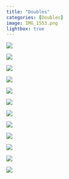 ```yaml
---
title: "Doubles"
categories: [Doubles]
image: IMG_1553.png
lightbox: true
---
```


::: {layout="[1,1]"}
![](images/IMG_1486_01.jpg){group="Doubles"}

![](images/IMG_1486.jpg){group="Doubles"}

![](images/IMG_09501.jpg){group="Doubles"}

![](images/IMG_09501_01.jpg){group="Doubles"}

![](images/IMG_1553.jpg){group="Doubles"}

![](images/IMG_1553_01.jpg){group="Doubles"}

![](images/IMG_1380.jpg){group="Doubles"}

![](images/IMG_1380_01.jpg){group="Doubles"}

![](images/IMG_3740.jpg){group="Doubles"}

![](images/IMG_3746.jpg){group="Doubles"}

![](images/IMG_3651.jpg){group="Doubles"}

![](images/IMG_3651_01.jpg){group="Doubles"}
:::

```{=html}
<style>
p {text-indent: 0px}
</style>
```
